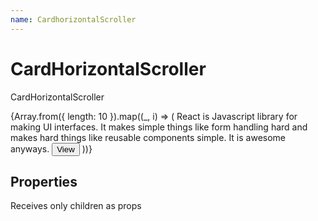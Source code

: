 ```yaml
---
name: CardhorizontalScroller
---
```



# CardHorizontalScroller

CardHorizontalScroller


<Playground>
  <CardHorizontalScroller>
    {Array.from({ length: 10 }).map((_, i) => (
      <Card
        key={i}
        elevation={2}
        style={{
          minWidth: '300px'
        }}>
        <CardHeader title="React" />
        <CardContent>
          <Typography>
            React is Javascript library for making UI interfaces. It makes
            simple things like form handling hard and makes hard things like
            reusable components simple. It is awesome anyways.
          </Typography>
        </CardContent>
        <CardActions>
          <Button>View</Button>
        </CardActions>
      </Card>
    ))}
  </CardHorizontalScroller>
</Playground>


## Properties

Receives only children as props
